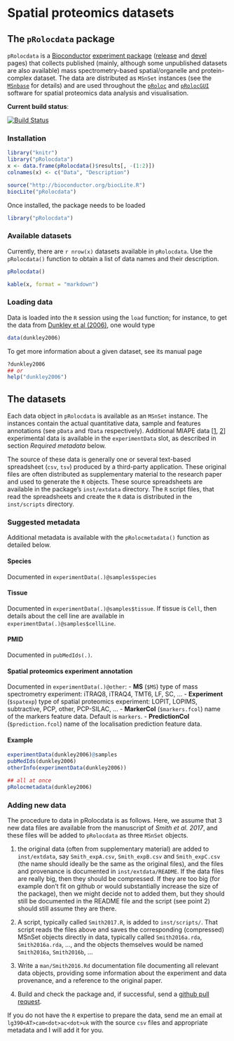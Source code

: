 Spatial proteomics datasets
============================

## The `pRolocdata` package

`pRolocdata` is a [Bioconductor](http://bioconductor.org/)
[experiment package](http://bioconductor.org/packages/release/BiocViews.html#___ExperimentData)
([release](http://bioconductor.org/packages/release/data/experiment/html/pRolocdata.html)
and
[devel](http://bioconductor.org/packages/devel/data/experiment/html/pRolocdata.html)
pages) that collects published (mainly, although some unpublished
datasets are also available) mass spectrometry-based spatial/organelle
and protein-complex dataset. The data are distributed as `MSnSet`
instances (see the
[`MSnbase`](http://www.bioconductor.org/packages/release/bioc/html/MSnbase.html)
for details) and are used throughout the
[`pRoloc`](http://bioconductor.org/packages/release/data/experiment/html/pRolocdata.html)
and
[`pRolocGUI`](http://bioconductor.org/packages/devel/bioc/html/pRolocGUI.html)
software for spatial proteomics data analysis and visualisation.

**Current build status**:

[![Build Status](https://travis-ci.org/lgatto/pRolocdata.svg?branch=master)](https://travis-ci.org/lgatto/pRolocdata)

### Installation

```r
library("knitr")
library("pRolocdata")
x <- data.frame(pRolocdata()$results[, -(1:2)])
colnames(x) <- c("Data", "Description")
```

```r
source("http://bioconductor.org/biocLite.R")
biocLite("pRolocdata")
```

Once installed, the package needs to be loaded

```r
library("pRolocdata")
```

### Available datasets

Currently, there are `r nrow(x)` datasets available in
`pRolocdata`. Use the `pRolocdata()` function to obtain a list of data
names and their description.

```r
pRolocdata()
```

```r
kable(x, format = "markdown")
```
### Loading data

Data is loaded into the `R` session using the `load` function; for
instance, to get the data from
[Dunkley et al (2006)](http://www.pnas.org/content/103/17/6518.abstract),
one would type

```r
data(dunkley2006)
```

To get more information about a given dataset, see its manual page

```r
?dunkley2006
## or
help("dunkley2006")
```

## The datasets

Each data object in `pRolocdata` is available as an `MSnSet`
instance. The instances contain the actual quantitative data, sample
and features annotations (see `pData` and `fData`
respectively). Additional MIAPE data
[[1](https://en.wikipedia.org/wiki/Minimum_Information_About_a_Proteomics_Experiment),
[2](http://www.nature.com/nbt/journal/v25/n8/abs/nbt1329.html)]
experimental data is available in the `experimentData` slot, as
described in section *Required metadata* below.

The source of these data is generally one or several text-based
spreadsheet (`csv`, `tsv`) produced by a third-party
application. These original files are often distributed as
supplementary material to the research paper and used to generate the
`R` objects. These source spreadsheets are available in the package's
`inst/extdata` directory. The `R` script files, that read the
spreadsheets and create the `R` data is distributed in the
`inst/scripts` directory.

### Suggested metadata

Additional metadata is available with the `pRolocmetadata()` function
as detailed below.

#### Species
Documented in `experimentData(.)@samples$species`

#### Tissue

Documented in `experimentData(.)@samples$tissue`. If tissue is `Cell`,
then details about the cell line are available in
`experimentData(.)@samples$cellLine`.

#### PMID
Documented in `pubMedIds(.)`.

#### Spatial proteomics experiment annotation

Documented in `experimentData(.)@other`:
  - **MS** (`$MS`) type of mass spectrometry experiment: iTRAQ8,
	iTRAQ4, TMT6, LF, SC, ...
  - **Experiment** (`$spatexp`) type of spatial proteomics
	experiment: LOPIT, LOPIMS, subtractive, PCP, other, PCP-SILAC,
	...
  - **MarkerCol** (`$markers.fcol`) name of the markers feature
	data. Default is `markers`.
  - **PredictionCol** (`$prediction.fcol`) name of the localisation
	prediction feature data.

#### Example

```r
experimentData(dunkley2006)@samples
pubMedIds(dunkley2006)
otherInfo(experimentData(dunkley2006))

## all at once
pRolocmetadata(dunkley2006)
```

### Adding new data

The procedure to data in pRolocdata is as follows. Here, we assume
that 3 new data files are available from the manuscript of *Smith et
al. 2017*, and these files will be added to `pRolocdata` as three
`MSnSet` objects.


1. the original data (often from supplementary material) are added to
   `inst/extdata`, say `Smith_expA.csv`, `Smith_expB.csv` and
   `Smith_expC.csv` (the name should ideally be the same as the
   original files), and the files and provenance is documented in
   `inst/extdata/README`. If the data files are really big, then they
   should be compressed. If they are too big (for example don't fit on
   github or would substantially increase the size of the package),
   then we might decide not to added them, but they should still be
   documented in the README file and the script (see point 2) should
   still assume they are there.

2. A script, typically called `Smith2017.R`, is added to
   `inst/scripts/`. That script reads the files above and saves the
   corresponding (compressed) MSnSet objects directly in data,
   typically called `Smith2016a.rda`, `Smith2016a.rda`, ..., and the
   objects themselves would be named `Smith2016a`, `Smith2016b`, ...

3. Write a `man/Smith2016.Rd` documentation file documenting all
   relevant data objects, providing some information about the
   experiment and data provenance, and a reference to the original
   paper.

4. Build and check the package and, if successful, send a [github pull
   request](https://github.com/lgatto/pRolocdata).


If you do not have the `R` expertise to prepare the data, send me an
email at `lg390<AT>cam<dot>ac<dot>uk` with the source `csv` files and
appropriate metadata and I will add it for you.
